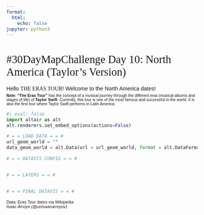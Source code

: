```yaml
---
format:
  html:
    echo: false
jupyter: python3
---
```


<style>
  @import url('https://fonts.googleapis.com/css2?family=Abril+Fatface&family=Josefin+Sans:ital,wght@0,300;0,400;0,500;0,700;1,300;1,400;1,500;1,700&display=swap');
    
    #quarto-content {
        background: #29232B;
        color: #FFEAF4;
    }
    
    p code:not(.sourceCode), li code:not(.sourceCode) {
        font-family: 'Space Mono', monospace;
        background-color: #FDFCF6;
        color: #034F1D;
    }

    h1 {
        font-weight: 400;
        font-size: 1.8rem;
        font-family: 'Abril Fatface', serif;
    }

    p {
        font-weight: 400;
        font-size: 0.9rem;
        font-family: 'Josefin Sans', sans-serif;
    }


   #caption {
        font-size: 0.7rem;
        font-weight: 300;
    }
    
    #url_paleta_colores {
        color: #5C2313;
        text-decoration: none;
    }

    #nota_subtitle {
        font-size: 0.65rem;
        /*font-style: italic;*/
        margin-top: -1em;
    }

</style>

<h1>#30DayMapChallenge Day 10: North America (Taylor's Version)</h1>

<p>Hello <span style="font-family:'Abril Fatface', serif;">THE ERAS TOUR</span>! Welcome to the North America dates!</p>
<p id="nota_subtitle">
<b>Note</b>: <b>"The Eras Tour"</b> has the concept of a musical journey through the different eras (musical albums and stages of life) of <b>Taylor Swift</b>. Currently, this tour is one of the most famous and successful in the world. It is also the first tour where Taylor Swift performs in Latin America.
</p>

```python
#| eval: false
import altair as alt
alt.renderers.set_embed_options(actions=False)

# = = LOAD DATA = = #
url_geom_world = ""
data_geom_world = alt.Data(url = url_geom_world, format = alt.DataFormat(property = "features"))

# = = DATAVIS CONFIG = = #


# = = LAYERS = = #


# = = FINAL DATAVIS = = #


```


<p id="caption">
<span style='font-weight:500;'>Data</span>: Eras Tour dates via <span style='font-weight:500;'>Wikipedia</span><br><em>Isaac Arroyo (@unisaacarroyov)</em>
</p>
<br>
<br>
